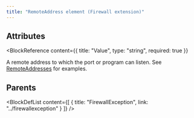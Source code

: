 ```yaml
---
title: "RemoteAddress element (Firewall extension)"
---
```






## Attributes

<BlockWrapper>

  <BlockReference
    content={{
      title: "Value",
      type: "string",
      required: true
    }}
  >
  A remote address to which the port or program can listen. See [RemoteAddresses](https://learn.microsoft.com/en-us/windows/win32/api/netfw/nf-netfw-inetfwrule-get_remoteaddresses)
   for examples.
  </BlockReference>

</BlockWrapper>


## Parents

<BlockDefList content={[
    {
      title: "FirewallException",
      link: "../firewallexception"
    }
  ]}
/>